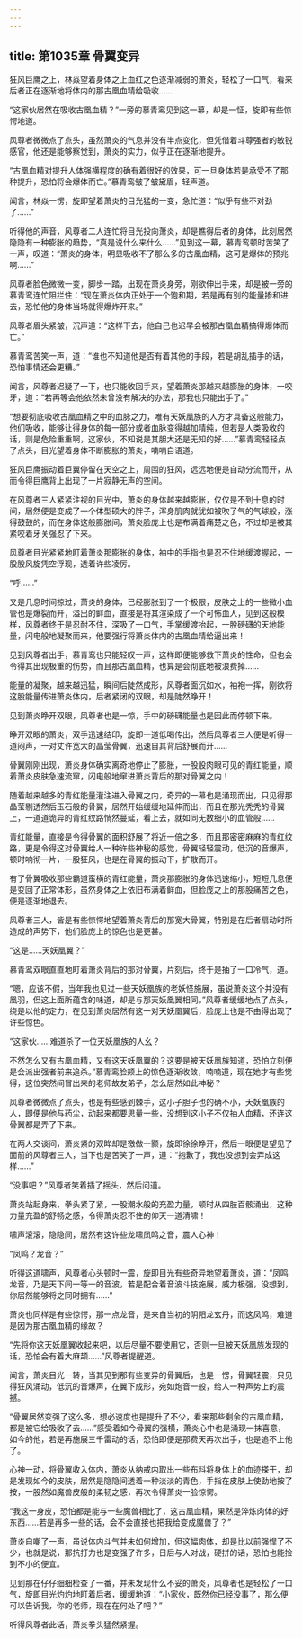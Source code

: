 ```yaml
---
---
---
```

title: 第1035章 骨翼变异
---



狂风巨鹰之上，林焱望着身体之上血红之色逐渐减弱的萧炎，轻松了一口气，看来后者正在逐渐地将体内的那古凰血精给吸收……

“这家伙居然在吸收古凰血精？”一旁的慕青鸾见到这一幕，却是一怔，旋即有些惊愕地道。

风尊者微微点了点头，虽然萧炎的气息并没有半点变化，但凭借着斗尊强者的敏锐感官，他还是能够察觉到，萧炎的实力，似乎正在逐渐地提升。

“古凰血精对提升人体强横程度的确有着很好的效果，可一旦身体若是承受不了那种提升，恐怕将会爆体而亡。”慕青鸾皱了皱黛眉，轻声道。

闻言，林焱一愣，旋即望着萧炎的目光猛的一变，急忙道：“似乎有些不对劲了……”

听得他的声音，风尊者二人连忙将目光投向萧炎，却是瞧得后者的身体，此刻居然隐隐有一种膨胀的趋势，“真是说什么来什么……”见到这一幕，慕青鸾顿时苦笑了一声，叹道：“萧炎的身体，明显吸收不了那么多的古凰血精，这可是爆体的预兆啊……”

风尊者脸色微微一变，脚步一踏，出现在萧炎身旁，刚欲伸出手来，却是被一旁的慕青鸾连忙阻拦住：“现在萧炎体内正处于一个饱和期，若是再有别的能量掺和进去，恐怕他的身体当场就得爆炸开来。”

风尊者眉头紧皱，沉声道：“这样下去，他自己也迟早会被那古凰血精搞得爆体而亡。”

慕青鸾苦笑一声，道：“谁也不知道他是否有着其他的手段，若是胡乱插手的话，恐怕事情还会更糟。”

闻言，风尊者迟疑了一下，也只能收回手来，望着萧炎那越来越膨胀的身体，一咬牙，道：“若再等会他依然未曾没有解决的办法，那我也只能出手了。”

“想要彻底吸收古凰血精之中的血脉之力，唯有天妖凰族的人方才具备这般能力，他们吸收，能够让得身体的每一部分或者血脉变得越加精纯，但若是人类吸收的话，则是危险重重啊，这家伙，不知说是其胆大还是无知的好……”慕青鸾轻轻点了点头，目光望着身体不断膨胀的萧炎，喃喃自语道。

狂风巨鹰振动着巨翼停留在天空之上，周围的狂风，远远地便是自动分流而开，从而令得巨鹰背上出现了一片寂静无声的空间。

在风尊者三人紧紧注视的目光中，萧炎的身体越来越膨胀，仅仅是不到十息的时间，居然便是变成了一个体型硕大的胖子，浑身肌肉就犹如被吹了气的气球般，涨得鼓鼓的，而在身体这般膨胀间，萧炎脸庞上也是布满着痛楚之色，不过却是被其紧咬着牙关强忍了下来。

风尊者目光紧紧地盯着萧炎那膨胀的身体，袖中的手指也是忍不住地缓渡握起，一股股风旋凭空浮现，透着许些凌厉。

“呼……”

又是几息时间掠过，萧炎的身体，已经膨胀到了一个极限，皮肤之上的一些微小血管也是爆裂而开，溢出的鲜血，直接是将其渲染成了一个可怖血人，见到这般模样，风尊者终于是忍耐不住，深吸了一口气，手掌缓渡抬起，一股磅礴的天地能量，闪电般地凝聚而来，他要强行将萧炎体内的古凰血精给逼出来！

见到风尊者出手，慕青鸾也只能轻叹一声，这样即便能够救下萧炎的性命，但也会令得其出现极重的伤势，而且那古凰血精，也算是会彻底地被浪费掉……

能量的凝聚，越来越迅猛，瞬间后陡然成形，风尊者面沉如水，袖袍一挥，刚欲将这股能量传进萧炎体内，后者紧闭的双眼，却是陡然睁开！

见到萧炎睁开双眼，风尊者也是一惊，手中的磅礴能量也是因此而停顿下来。

睁开双眼的萧炎，双手迅速结印，旋即一道低喝传出，然后风尊者三人便是听得一道闷声，一对丈许宽大的晶莹骨翼，迅速自其背后舒展而开……

骨翼刚刚出现，萧炎身体确实离奇地停止了膨胀，一股股肉眼可见的青红能量，顺着萧炎皮肤急速流窜，闪电般地窜进萧炎背后的那对骨翼之内！

随着越来越多的青红能量灌注进入骨翼之内，奇异的一幕也是涌现而出，只见得那晶莹剔透然后玉石般的骨翼，居然开始缓缓地延伸而出，而且在那光秃秃的骨翼上，一道道诡异的青红纹路悄然蔓延，看上去，就如同无数细小的血管般……

青红能量，直接是令得骨翼的面积舒展了将近一倍之多，而且那密密麻麻的青红纹路，更是令得这对骨翼给人一种许些神秘的感觉，骨翼轻轻震动，低沉的音爆声，顿时响彻一片，一股狂风，也是在骨翼的振动下，扩散而开。

有了骨翼吸收那些霸道蛮横的青红能量，萧炎那膨胀的身体迅速缩小，短短几息便是变回了正常体形，虽然身体之上依旧布满着鲜血，但脸庞之上的那股痛苦之色，便是逐渐地退去。

风尊者三人，皆是有些惊愕地望着萧炎背后的那宽大骨翼，特别是在后者扇动时所造成的声势下，他们脸庞上的惊色也是更甚。

“这是……天妖凰翼？”

慕青鸾双眼直直地盯着萧炎背后的那对骨翼，片刻后，终于是抽了一口冷气，道。

“嗯，应该不假，当年我也见过一些天妖凰族的老妖怪施展，虽说萧炎这个并没有凰羽，但这上面所蕴含的味道，却是与那天妖凰翼相同。”风尊者缓缓地点了点头，绕是以他的定力，在见到萧炎居然有这一对天妖凰翼后，脸庞上也是不由得出现了许些惊色。

“这家伙……难道杀了一位天妖凰族的人幺？

不然怎么又有古凰血精，又有这天妖凰翼的？这要是被天妖凰族知道，恐怕立刻便是会派出强者前来追杀。”慕青鸾脸颊上的惊色逐渐收敛，喃喃道，现在她才有些觉得，这位突然间冒出来的老师故友弟子，怎么居然如此神秘？

风尊者微微点了点头，也是有些感到棘手，这小子胆子也的确不小，夭妖凰族的人，即便是他与药尘，动起来都要思量一些，没想到这小子不仅抽人血精，还连这骨翼都是弄了下来。

在两人交谈间，萧炎紧的双眸却是徼做一颢，旋即徐徐睁开，然后一眼便是望见了面前的风尊者三人，当下也是苦笑了一声，道：“抱歉了，我也没想到会弄成这样……”

“没事吧？”风尊者笑着插了摇头，然后问道。

萧炎站起身来，拳头紧了紧，一股潮水般的充盈力量，顿时从四肢百骸涌出，这种力量充盈的舒畅之感，令得萧炎忍不住的仰天一道清啸！

啸声滚滚，隐隐间，居然有这许些龙啸凤鸣之音，震人心神！

“凤鸣？龙音？”

听得这道啸声，风尊者心头顿时一震，旋即目光有些奇异地望着萧炎，道：“凤鸣龙音，乃是天下间一等一的音波，若是配合着音波斗技施展，威力极强，没想到，你居然能够将之同时拥有……”

萧炎也同样是有些惊愕，那一点龙音，是来自当初的阴阳龙玄丹，而这凤鸣，难道是因为那古凰血精的缘故？

“先将你这天妖凰翼收起来吧，以后尽量不要使用它，否则一旦被天妖凰族发现的话，恐怕会有着大麻颉……”风尊者提醒道。

闻言，萧炎目光一转，当其见到那有些变异的骨翼后，也是一愣，骨翼轻震，只见得狂风涌动，低沉的音爆声，在翼下成形，宛如炮音一般，给人一种声势上的震撼。

“骨翼居然变强了这么多，想必速度也是提升了不少，看来那些剩余的古凰血精，都是被它给吸收了去……”感受着如今骨翼的强横，萧炎心中也是涌现一抹喜意，如今的他，若是再施展三千雷动的话，恐怕即便是那费天再次出手，也是追不上他了。

心神一动，将骨翼收入体内，萧炎从纳戒内取出一些布料将身体上的血迹搽干，却是发现如今的皮肤，居然是隐隐间透着一种淡淡的青色，手指在皮肤上使劲地按了按，一股然如魔兽皮般的柔韧之感，再次令得萧炎一脸惊愕。

“我这一身皮，恐怕都是能与一些魔兽相比了，这古凰血精，果然是淬炼肉体的好东西……若是再多一些的话，会不会直接也把我给变成魔兽了？”

萧炎自嘲了一声，虽说体内斗气并未如何增加，但这幅肉体，却是比以前强悍了不少，也就是说，那抗打力也是变强了许多，日后与人对战，硬拼的话，恐怕也能捡到不小的便宜。

见到那在仔仔细细检查了一番，并未发现什么不妥的萧炎，风尊者也是轻松了一口气，旋即目光灼灼地盯着后者，缓缓地道：“小家伙，既然你已经没事了，那么便可以告诉我，你的老师，现在在何处了吧？”

听得风尊者此话，萧炎拳头猛然紧握。